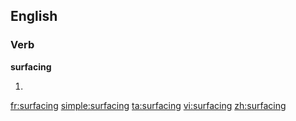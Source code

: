 ==English==

===Verb===
'''surfacing'''

# {{present participle of|[[surface]]}}

[[fr:surfacing]]
[[simple:surfacing]]
[[ta:surfacing]]
[[vi:surfacing]]
[[zh:surfacing]]